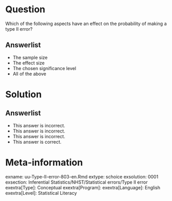 Question
========
  
Which of the following aspects have an effect on the probability of making a type II error?
  
Answerlist
----------
* The sample size
* The effect size
* The chosen significance level
* All of the above

Solution
========

Answerlist
----------
* This answer is incorrect. 
* This answer is incorrect. 
* This answer is incorrect. 
* This answer is correct. 

Meta-information
================
exname: uu-Type-II-error-803-en.Rmd
extype: schoice
exsolution: 0001 
exsection: Inferential Statistics/NHST/Statistical errors/Type II error
exextra[Type]: Conceptual
exextra[Program]: 
exextra[Language]: English
exextra[Level]: Statistical Literacy